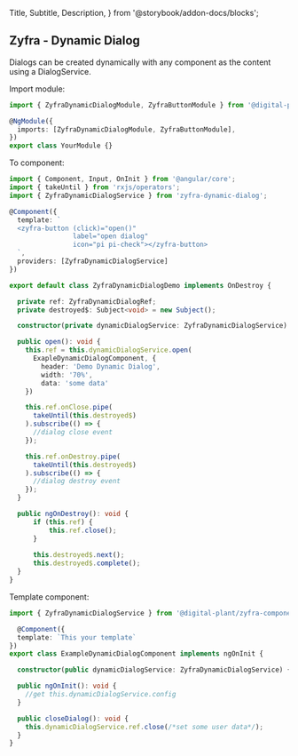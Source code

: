 
  Title,
  Subtitle,
  Description,
} from '@storybook/addon-docs/blocks';

## Zyfra - Dynamic Dialog

<Subtitle>Dialogs can be created dynamically with any component as the content using a DialogService.</Subtitle>

Import module:

```typescript
import { ZyfraDynamicDialogModule, ZyfraButtonModule } from '@digital-plant/zyfra-components';

@NgModule({
  imports: [ZyfraDynamicDialogModule, ZyfraButtonModule],
})
export class YourModule {}
```

To component:

```typescript
import { Component, Input, OnInit } from '@angular/core';
import { takeUntil } from 'rxjs/operators';
import { ZyfraDynamicDialogService } from 'zyfra-dynamic-dialog';

@Component({
  template: `
  <zyfra-button (click)="open()"
                label="open dialog"
                icon="pi pi-check"></zyfra-button>
  `,
  providers: [ZyfraDynamicDialogService]
})

export default class ZyfraDynamicDialogDemo implements OnDestroy {

  private ref: ZyfraDynamicDialogRef;
  private destroyed$: Subject<void> = new Subject();

  constructor(private dynamicDialogService: ZyfraDynamicDialogService) { }

  public open(): void {
    this.ref = this.dynamicDialogService.open(
      ExapleDynamicDialogComponent, {
        header: 'Demo Dynamic Dialog',
        width: '70%',
        data: 'some data'
    })

    this.ref.onClose.pipe(
      takeUntil(this.destroyed$)
    ).subscribe(() => {
      //dialog close event
    });

    this.ref.onDestroy.pipe(
      takeUntil(this.destroyed$)
    ).subscribe(() => {
      //dialog destroy event
    });
  }

  public ngOnDestroy(): void {
      if (this.ref) {
          this.ref.close();
      }
      
      this.destroyed$.next();
      this.destroyed$.complete();
  }
}
```

Template component:
```typescript
import { ZyfraDynamicDialogService } from '@digital-plant/zyfra-components';

  @Component({
  template: `This your template`
})
export class ExampleDynamicDialogComponent implements ngOnInit {

  constructor(public dynamicDialogService: ZyfraDynamicDialogService) {

  public ngOnInit(): void {
    //get this.dynamicDialogService.config
  }

  public closeDialog(): void {
    this.dynamicDialogService.ref.close(/*set some user data*/);
  }
}
```
